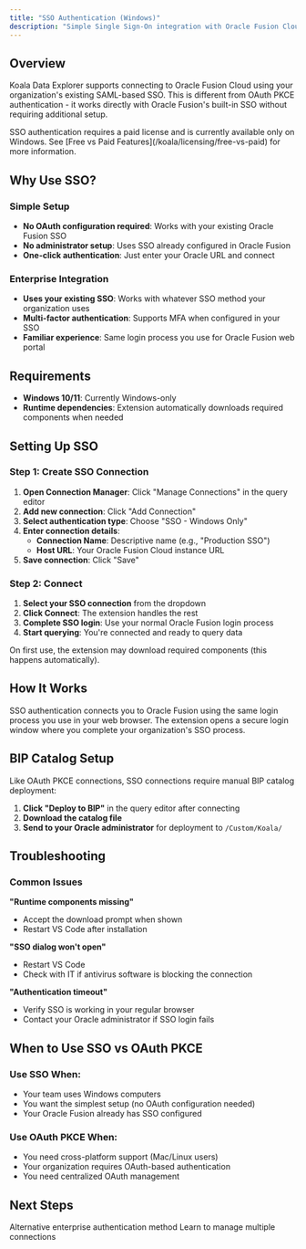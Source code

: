 ```yaml
---
title: "SSO Authentication (Windows)"
description: "Simple Single Sign-On integration with Oracle Fusion Cloud SSO"
---
```


## Overview

Koala Data Explorer supports connecting to Oracle Fusion Cloud using your organization's existing SAML-based SSO. This is different from OAuth PKCE authentication - it works directly with Oracle Fusion's built-in SSO without requiring additional setup.

<Note>
  SSO authentication requires a paid license and is currently available only on Windows. See [Free vs Paid Features](/koala/licensing/free-vs-paid) for more information.
</Note>

## Why Use SSO?

### Simple Setup
- **No OAuth configuration required**: Works with your existing Oracle Fusion SSO
- **No administrator setup**: Uses SSO already configured in Oracle Fusion
- **One-click authentication**: Just enter your Oracle URL and connect

### Enterprise Integration
- **Uses your existing SSO**: Works with whatever SSO method your organization uses
- **Multi-factor authentication**: Supports MFA when configured in your SSO
- **Familiar experience**: Same login process you use for Oracle Fusion web portal

## Requirements

- **Windows 10/11**: Currently Windows-only
- **Runtime dependencies**: Extension automatically downloads required components when needed

## Setting Up SSO

### Step 1: Create SSO Connection

1. **Open Connection Manager**: Click "Manage Connections" in the query editor
2. **Add new connection**: Click "Add Connection"
3. **Select authentication type**: Choose "SSO - Windows Only"
4. **Enter connection details**:
   - **Connection Name**: Descriptive name (e.g., "Production SSO")
   - **Host URL**: Your Oracle Fusion Cloud instance URL
5. **Save connection**: Click "Save"

### Step 2: Connect

1. **Select your SSO connection** from the dropdown
2. **Click Connect**: The extension handles the rest
3. **Complete SSO login**: Use your normal Oracle Fusion login process
4. **Start querying**: You're connected and ready to query data

<Note>
  On first use, the extension may download required components (this happens automatically).
</Note>

## How It Works

SSO authentication connects you to Oracle Fusion using the same login process you use in your web browser. The extension opens a secure login window where you complete your organization's SSO process.

## BIP Catalog Setup

Like OAuth PKCE connections, SSO connections require manual BIP catalog deployment:

1. **Click "Deploy to BIP"** in the query editor after connecting
2. **Download the catalog file** 
3. **Send to your Oracle administrator** for deployment to `/Custom/Koala/`

## Troubleshooting

### Common Issues

**"Runtime components missing"**
- Accept the download prompt when shown
- Restart VS Code after installation

**"SSO dialog won't open"**
- Restart VS Code
- Check with IT if antivirus software is blocking the connection

**"Authentication timeout"**
- Verify SSO is working in your regular browser
- Contact your Oracle administrator if SSO login fails

## When to Use SSO vs OAuth PKCE

### Use SSO When:
- Your team uses Windows computers
- You want the simplest setup (no OAuth configuration needed)
- Your Oracle Fusion already has SSO configured

### Use OAuth PKCE When:
- You need cross-platform support (Mac/Linux users)
- Your organization requires OAuth-based authentication
- You need centralized OAuth management

## Next Steps

<CardGroup cols={2}>
  <Card title="OAuth PKCE Authentication" icon="key" href="/koala/connections/oauth-sso">
    Alternative enterprise authentication method
  </Card>
  <Card title="Managing Connections" icon="server" href="/koala/connections/managing-connections">
    Learn to manage multiple connections
  </Card>
</CardGroup>